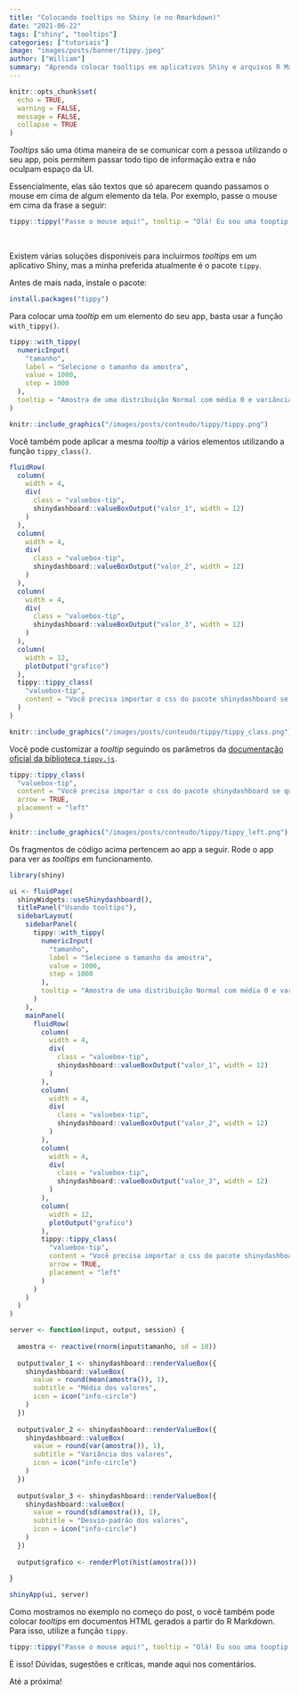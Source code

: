 ```yaml
---
title: "Colocando tooltips no Shiny (e no Rmarkdown)"
date: "2021-06-22"
tags: ["shiny", "tooltips"]
categories: ["tutoriais"]
image: "images/posts/banner/tippy.jpeg"
author: ["William"]
summary: "Aprenda colocar tooltips em aplicativos Shiny e arquivos R Markdown."
---
```


```r
knitr::opts_chunk$set(
  echo = TRUE,
  warning = FALSE, 
  message = FALSE, 
  collapse = TRUE
)
```

*Tooltips* são uma ótima maneira de se comunicar com a pessoa utilizando o seu app, pois permitem passar todo tipo de informação extra e não oculpam espaço da UI.

Essencialmente, elas são textos que só aparecem quando passamos o mouse em cima de algum elemento da tela. Por exemplo, passe o mouse em cima da frase a seguir:

```r
tippy::tippy("Passe o mouse aqui!", tooltip = "Olá! Eu sou uma tooptip :)")
```

<br>

Existem várias soluções disponíveis para incluirmos *tooltips* em um aplicativo Shiny, mas a minha preferida atualmente é o pacote `tippy`.

Antes de mais nada, instale o pacote:

```r
install.packages("tippy")
```

Para colocar uma *tooltip* em um elemento do seu app, basta usar a função `with_tippy()`.

```r
tippy::with_tippy(
  numericInput(
    "tamanho",
    label = "Selecione o tamanho da amostra",
    value = 1000,
    step = 1000
  ),
  tooltip = "Amostra de uma distribuição Normal com média 0 e variância 100."
)
```

```r
knitr::include_graphics("/images/posts/conteudo/tippy/tippy.png")
```

Você também pode aplicar a mesma *tooltip* a vários elementos utilizando a função `tippy_class()`.

```r
fluidRow(
  column(
    width = 4,
    div(
      class = "valuebox-tip",
      shinydashboard::valueBoxOutput("valor_1", width = 12)
    )
  ),
  column(
    width = 4,
    div(
      class = "valuebox-tip",
      shinydashboard::valueBoxOutput("valor_2", width = 12)
    )
  ),
  column(
    width = 4,
    div(
      class = "valuebox-tip",
      shinydashboard::valueBoxOutput("valor_3", width = 12)
    )
  ),
  column(
    width = 12,
    plotOutput("grafico")
  ),
  tippy::tippy_class(
    "valuebox-tip",
    content = "Você precisa importar o css do pacote shinydashboard se quiser usar valueBoxes fora do shinydashboard."
  )
)
```

```r
knitr::include_graphics("/images/posts/conteudo/tippy/tippy_class.png")
```

Você pode customizar a *tooltip* seguindo os parâmetros da [documentação oficial da biblioteca `tippy.js`](https://atomiks.github.io/tippyjs/v6/all-props/).

```r
tippy::tippy_class(
  "valuebox-tip",
  content = "Você precisa importar o css do pacote shinydashboard se quiser usar valueBoxes fora do shinydashboard.",
  arrow = TRUE,
  placement = "left"
)
```

```r
knitr::include_graphics("/images/posts/conteudo/tippy/tippy_left.png")
```

Os fragmentos de código acima pertencem ao app a seguir. Rode o app para ver as *tooltips* em funcionamento.

```r
library(shiny)

ui <- fluidPage(
  shinyWidgets::useShinydashboard(),
  titlePanel("Usando tooltips"),
  sidebarLayout(
    sidebarPanel(
      tippy::with_tippy(
        numericInput(
          "tamanho",
          label = "Selecione o tamanho da amostra",
          value = 1000,
          step = 1000
        ),
        tooltip = "Amostra de uma distribuição Normal com média 0 e variância 100."
      )
    ),
    mainPanel(
      fluidRow(
        column(
          width = 4,
          div(
            class = "valuebox-tip",
            shinydashboard::valueBoxOutput("valor_1", width = 12)
          )
        ),
        column(
          width = 4,
          div(
            class = "valuebox-tip",
            shinydashboard::valueBoxOutput("valor_2", width = 12)
          )
        ),
        column(
          width = 4,
          div(
            class = "valuebox-tip",
            shinydashboard::valueBoxOutput("valor_3", width = 12)
          )
        ),
        column(
          width = 12,
          plotOutput("grafico")
        ),
        tippy::tippy_class(
          "valuebox-tip",
          content = "Você precisa importar o css do pacote shinydashboard se quiser usar valueBoxes fora do shinydashboard.",
          arrow = TRUE,
          placement = "left"
        )
      )
    )
  )
)

server <- function(input, output, session) {
  
  amostra <- reactive(rnorm(input$tamanho, sd = 10))
  
  output$valor_1 <- shinydashboard::renderValueBox({
    shinydashboard::valueBox(
      value = round(mean(amostra()), 1),
      subtitle = "Média dos valores",
      icon = icon("info-circle")
    )
  })
  
  output$valor_2 <- shinydashboard::renderValueBox({
    shinydashboard::valueBox(
      value = round(var(amostra()), 1),
      subtitle = "Variância dos valores",
      icon = icon("info-circle")
    )
  })
  
  output$valor_3 <- shinydashboard::renderValueBox({
    shinydashboard::valueBox(
      value = round(sd(amostra()), 1),
      subtitle = "Desvio-padrão dos valores",
      icon = icon("info-circle")
    )
  })
  
  output$grafico <- renderPlot(hist(amostra()))
  
}

shinyApp(ui, server)

```

Como mostramos no exemplo no começo do post, o você também pode colocar *tooltips* em documentos HTML gerados a partir do R Markdown. Para isso, utilize a função `tippy`.

```r
tippy::tippy("Passe o mouse aqui!", tooltip = "Olá! Eu sou uma tooptip :)")
```

É isso! Dúvidas, sugestões e críticas, mande aqui nos comentários. 

Até a próxima!
